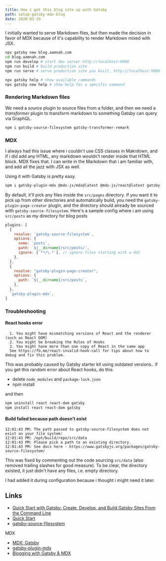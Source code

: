 ```yaml
---
title: How i got this blog site up with Gatsby
path: setup-gatsby-mdx-blog
date: 2020-03-19
---
```


I initially wanted to serve Markdown files, but then made the decision in favor of MDX because of it's capability to render Markdown mixed with JSX.

```bash
npx gatsby new blog.aamnah.com
cd blog.aamnah.com
npm run develop # start dev server http://localhost:8000
npm run build # build production site
npm run serve # serve production site you built, http://localhost:9000

npx gatsby help # show available commands
npx gatsby new help # show help for a specific command
```

### Rendering Markdown files

We need a _source_ plugin to source files from a folder, and then we need a _transformer_ plugin to transform markdown to something Gatsby can query via GraphQL.

```bash
npm i gatsby-source-filesystem gatsby-transformer-remark
```

### MDX

I always had this issue where i couldn't use CSS classes in Makrdown, and if i did add any HTML, any markdown wouldn't render inside that HTML block. MDX fixes that. I can write in the Markdown that i am familiar with, and add all the jazz with JSX as well.

Using it with Gatsby is pretty easy.

```bash
npm i gatsby-plugin-mdx @mdx-js/mdx@latest @mdx-js/react@latest gatsby-plugin-page-creator
```

By default, it'll pick any files inside the `src/pages` directory. If you want it to pick up from other directories and automatically build, you need the `gatsby-plugin-page-creator` plugin, and the directory should already be sourced with `gatsby-source-filesystem`. Here's a sample config where i am using `src/posts` as my directory for blog posts

```js
plugins: [
  {
    resolve: `gatsby-source-filesystem`,
    options: {
      name: `posts`,
      path: `${__dirname}/src/posts/`,
      ignore: [`**/\.*`], // ignore files starting with a dot
    },
  },
  {
    resolve: "gatsby-plugin-page-creator",
    options: {
      path: `${__dirname}/src/posts`,
    },
  },
  `gatsby-plugin-mdx`,
]
```

### Troubleshooting

#### React hooks error

```
  1. You might have mismatching versions of React and the renderer (such as React DOM)
  2. You might be breaking the Rules of Hooks
  3. You might have more than one copy of React in the same app
  See https://fb.me/react-invalid-hook-call for tips about how to debug and fix this problem.
```

This was probably caused by Gatsby starter kit using outdated versions.. if you get this random error about React hooks, do this

- delete `node_modules` and `package-lock.json`
- npm install

and then

```bash
npm uninstall react react-dom gatsby
npm install react react-dom gatsby
```

#### Build failed because path doesn't exist

```
12:01:43 PM: The path passed to gatsby-source-filesystem does not exist on your file system:
12:01:43 PM: /opt/build/repo/src/data
12:01:43 PM: Please pick a path to an existing directory.
12:01:43 PM: See docs here - https://www.gatsbyjs.org/packages/gatsby-source-filesystem/
```

This was fixed by commenting out the code sourcing `src/data` (also removed trailing slashes for good measure). To be clear, the directory existed, it just didn't have any files, i.e. empty directory.

I had added it during configuration because i thought i might need it later.

## Links

- [Quick Start with Gatsby: Create, Develop, and Build Gatsby Sites From the Command Line](https://egghead.io/lessons/gatsby-quick-start-with-gatsby-create-develop-and-build-gatsby-sites-from-the-command-line)
- [Quick Start](https://www.gatsbyjs.org/docs/quick-start/)
- [gatsby-source-filesystem](https://www.gatsbyjs.org/packages/gatsby-source-filesystem/?=)

MDX

- [MDX: Gatsby](https://mdxjs.com/getting-started/gatsby)
- [gatsby-plugin-mdx](https://www.gatsbyjs.org/packages/gatsby-plugin-mdx/?=mdx)
- [Blogging with Gatsby & MDX](https://reacttraining.com/blog/gatsby-mdx-blog/)
